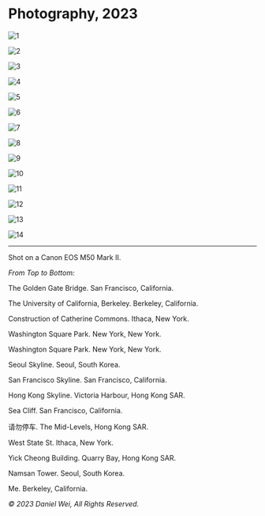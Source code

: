 # Photography, 2023

![1](/photos/wei-curated-09.jpg)

![2](/photos/wei-curated-10.jpg)

![3](/photos/wei-curated-11.jpg)

![4](/photos/wei-curated-20.jpg)

![5](/photos/wei-curated-21.jpg)

![6](/photos/wei-curated-13.jpg)

![7](/photos/wei-curated-15.jpg)

![8](/photos/wei-curated-14.jpg)

![9](/photos/wei-curated-16.jpg)

![10](/photos/wei-curated-18.jpg)

![11](/photos/wei-curated-17.jpg)

![12](/photos/wei-curated-19.jpg)

![13](/photos/wei-curated-08.jpg)

![14](/photos/wei-curated-12.jpg)

---

Shot on a Canon EOS M50 Mark II.

_From Top to Bottom:_

The Golden Gate Bridge. San Francisco, California.

The University of California, Berkeley. Berkeley, California.

Construction of Catherine Commons. Ithaca, New York.

Washington Square Park. New York, New York.

Washington Square Park. New York, New York.

Seoul Skyline. Seoul, South Korea.

San Francisco Skyline. San Francisco, California.

Hong Kong Skyline. Victoria Harbour, Hong Kong SAR.

Sea Cliff. San Francisco, California.

请勿停车. The Mid-Levels, Hong Kong SAR.

West State St. Ithaca, New York.

Yick Cheong Building. Quarry Bay, Hong Kong SAR.

Namsan Tower. Seoul, South Korea.

Me. Berkeley, California.

_© 2023 Daniel Wei, All Rights Reserved._
